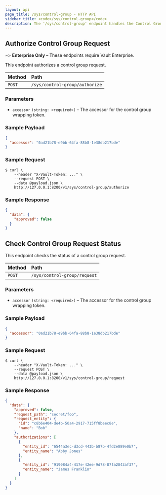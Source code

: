 ```yaml
---
layout: api
page_title: /sys/control-group - HTTP API
sidebar_title: <code>/sys/control-group</code>
description: The '/sys/control-group' endpoint handles the Control Group workflow.
---
```


## Authorize Control Group Request

~> **Enterprise Only** – These endpoints require Vault Enterprise.

This endpoint authorizes a control group request.

| Method | Path                           |
| :----- | :----------------------------- |
| `POST` | `/sys/control-group/authorize` |

### Parameters

- `accessor` `(string: <required>)` – The accessor for the control group wrapping token.

### Sample Payload

```json
{
  "accessor": "0ad21b78-e9bb-64fa-88b8-1e38db217bde"
}
```

### Sample Request

```
$ curl \
    --header "X-Vault-Token: ..." \
    --request POST \
    --data @payload.json \
    http://127.0.0.1:8200/v1/sys/control-group/authorize
```

### Sample Response

```json
{
  "data": {
    "approved": false
  }
}
```

## Check Control Group Request Status

This endpoint checks the status of a control group request.

| Method | Path                         |
| :----- | :--------------------------- |
| `POST` | `/sys/control-group/request` |

### Parameters

- `accessor` `(string: <required>)` – The accessor for the control group wrapping token.

### Sample Payload

```json
{
  "accessor": "0ad21b78-e9bb-64fa-88b8-1e38db217bde"
}
```

### Sample Request

```
$ curl \
    --header "X-Vault-Token: ..." \
    --request POST \
    --data @payload.json \
    http://127.0.0.1:8200/v1/sys/control-group/request
```

### Sample Response

```json
{
  "data": {
    "approved": false,
    "request_path": "secret/foo",
    "request_entity": {
      "id": "c8b6e404-de4b-50a4-2917-715ff8beec8e",
      "name": "Bob"
    },
    "authorizations": [
      {
        "entity_id": "6544a3ec-d3cd-443b-b87b-4fd2e889e0b7",
        "entity_name": "Abby Jones"
      },
      {
        "entity_id": "919084a4-417e-42ee-9d78-87fa2843af37",
        "entity_name": "James Franklin"
      }
    ]
  }
}
```
